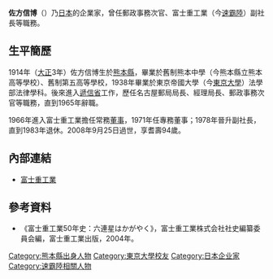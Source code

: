 {{Infobox Person
| name        = 佐方信博
| image       = 
| caption     = 
| birth_date  = 1914年
| birth_place = {{JPN}}[[熊本縣|熊本縣]]
| death_date  = 2008年9月25日
| death_place = {{JPN}}
| education   = 東京帝國大學（今[[東京大學|東京大學]]）法學部
| occupation  = 富士重工業（今[[速霸陸|速霸陸]]）副社長<br>（1978年至1983年）
| spouse      = 
| parents     = 
| children    = 
}}
{{japanese|japanese=佐方信博|kana=さかた のぶひろ|romaji=Sakata Nobuhiro|image=}}
'''佐方信博'''（{{bd|1914年||2008年|9月25日|catIdx=佐方}}）乃[[日本|日本]]的企業家，曾任郵政事務次官、富士重工業（今[[速霸陸|速霸陸]]）副社長等職務。

== 生平簡歷 ==
1914年（[[大正|大正]]3年）佐方信博生於[[熊本縣|熊本縣]]，畢業於舊制熊本中學（今熊本縣立熊本高等學校）、舊制第五高等學校，1938年畢業於東京帝國大學（今[[東京大學|東京大學]]）法學部法律學科。後來進入[[遞信省_(日本)|遞信省]]工作，歷任名古屋郵局局長、經理局長、郵政事務次官等職務，直到1965年辭職。

1966年進入富士重工業擔任常務[[董事|董事]]，1971年任專務董事；1978年晉升副社長，直到1983年退休。2008年9月25日過世，享耆壽94歲。

== 內部連結 ==
* [[富士重工業|富士重工業]]

== 參考資料 ==
* 《富士重工業50年史：六連星はかがやく》，富士重工業株式会社社史編纂委員会編，富士重工業出版，2004年。
{{reflist}}

{{DEFAULTSORT:sakata nobuhiro}}
[[Category:熊本縣出身人物|Category:熊本縣出身人物]]
[[Category:東京大學校友|Category:東京大學校友]]
[[Category:日本企业家|Category:日本企业家]]
[[Category:速霸陸相關人物|Category:速霸陸相關人物]]